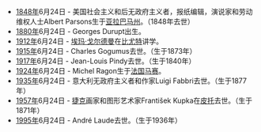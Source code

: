 *[[1848年|1848年]]6月24日 - 美国社会主义和后无政府主义者，报纸编辑，演说家和劳动维权人士Albert Parsons生于[[亚拉巴马州|亚拉巴马州]]。（1848年去世）
*[[1880年|1880年]]6月24日 - Georges Durupt出生。
*[[1912年|1912年]]6月24日 - [[埃玛·戈尔德曼|埃玛·戈尔德曼]]在[[比尤特_(蒙大拿州)|比尤特]]讲学。
*[[1915年|1915年]]6月24日 - Charles Gogumus去世。（生于1873年）
*[[1917年|1917年]]6月24日 - Jean-Louis Pindy去世。（生于1840年）
*[[1924年|1924年]]6月24日 - Michel Ragon生于[[法国|法国]][[马赛|马赛]]。
*[[1935年|1935年]]6月24日 - 意大利无政府主义者和作家Luigi Fabbri去世。（生于1877年）
*[[1957年|1957年]]6月24日 - [[捷克|捷克]]画家和图形艺术家František Kupka在[[皮托|皮托]]去世。（生于1871年）
*[[1995年|1995年]]6月24日 - André Laude去世。（生于1936年）